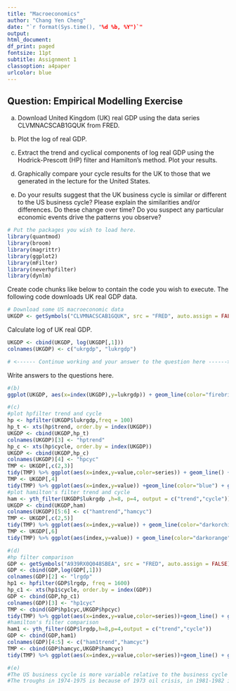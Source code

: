 ---
title: "Macroeconomics"
author: "Chang Yen Cheng"
date: "`r format(Sys.time(), "%d %b, %Y")`"
output:
html_document:
df_print: paged
fontsize: 11pt
subtitle: Assignment 1
classoption: a4paper
urlcolor: blue
---

## Question: Empirical Modelling Exercise

a) Download United Kingdom (UK) real GDP using the data series CLVMNACSCAB1GQUK from FRED.

b) Plot the log of real GDP. 

c) Extract the trend and cyclical components of log real GDP using the Hodrick-Prescott (HP) filter and Hamilton's method. Plot your results.

d) Graphically compare your cycle results for the UK to those that we generated in the lecture for the United States. 

e) Do your results suggest that the UK business cycle is similar or different to the US business cycle? Please explain the similarities and/or differences. Do these change over time? Do you suspect any particular economic events drive the patterns you observe?

```{r, tidy=FALSE, warning=FALSE, message=FALSE, fig.height=4, fig.width=7}
# Put the packages you wish to load here.
library(quantmod)
library(broom)
library(magrittr)
library(ggplot2)
library(mFilter)
library(neverhpfilter)
library(dynlm)
```

Create code chunks like below to contain the code you wish to execute. The following code downloads UK real GDP data.

```{r, tidy=FALSE, warning=FALSE, message=FALSE, fig.height=4, fig.width=7}
# Download some US macroeconomic data
UKGDP <- getSymbols("CLVMNACSCAB1GQUK", src = "FRED", auto.assign = FALSE) 
```

Calculate log of UK real GDP.

```{r, tidy=FALSE, warning=FALSE, message=FALSE, fig.height=4, fig.width=7}
UKGDP <- cbind(UKGDP, log(UKGDP[,1]))
colnames(UKGDP) <- c("ukrgdp", "lukrgdp")
```

```{r, tidy=FALSE, warning=FALSE, message=FALSE, fig.height=4, fig.width=7}
# <------ Continue working and your answer to the question here ------>
```

Write answers to the questions here.

```{r}
#(b)
ggplot(UKGDP, aes(x=index(UKGDP),y=lukrgdp)) + geom_line(color="firebrick") + theme_bw() + labs(title = "UK Log Real GDP", x = "quarter", y = "", caption = "Source:Eurostat, Real Gross Domestic Product for United Kingdom [CLVMNACSCAB1GQUK], retrieved from FRED, Federal Reserve Bank of St. Louis")
```

```{r}
#(c)
#plot hpfilter trend and cycle
hp <- hpfilter(UKGDP$lukrgdp,freq = 100)
hp_t <- xts(hp$trend, order.by = index(UKGDP))
UKGDP <- cbind(UKGDP,hp_t)
colnames(UKGDP)[3] <- "hptrend"
hp_c <- xts(hp$cycle, order.by = index(UKGDP))
UKGDP <- cbind(UKGDP,hp_c)
colnames(UKGDP)[4] <- "hpcyc"
TMP <- UKGDP[,c(2,3)]
tidy(TMP) %>% ggplot(aes(x=index,y=value,color=series)) + geom_line() + theme_bw() + labs(title = "UKGDP and HPtrend" , x = "quarter" , y ="")
TMP <- UKGDP[,4]
tidy(TMP) %>% ggplot(aes(x=index,y=value)) +geom_line(color="blue") + geom_hline(yintercept=0) + theme_bw() + labs(title = "HPcyclical components" , x = "quarter" , y="")
#plot hamilton's filter trend and cycle
ham <- yth_filter(UKGDP$lukrgdp ,h=8, p=4, output = c("trend","cycle")) 
UKGDP <- cbind(UKGDP,ham)
colnames(UKGDP)[5:6] <- c("hamtrend","hamcyc")
TMP <- UKGDP[,c(2,5)]
tidy(TMP) %>% ggplot(aes(x=index,y=value)) + geom_line(color="darkorchid1")+theme_bw()+labs(title = "UKGDP and Hamtrend",x = "quarter",y ="")
TMP <- UKGDP[,6]
tidy(TMP) %>% ggplot(aes(index,y=value)) + geom_line(color="darkorange")+ geom_hline(yintercept=0)+theme_bw()+labs(title = "Hamcyclical components")
```

```{r}
#(d)
#hp filter comparison
GDP <- getSymbols("A939RX0Q048SBEA", src = "FRED", auto.assign = FALSE) 
GDP <- cbind(GDP,log(GDP[,1]))
colnames(GDP)[2] <- "lrgdp"
hp1 <- hpfilter(GDP$lrgdp, freq = 1600)
hp_c1 <- xts(hp1$cycle, order.by = index(GDP))
GDP <- cbind(GDP,hp_c1)
colnames(GDP)[3] <- "hp1cyc"
TMP <- cbind(GDP$hp1cyc,UKGDP$hpcyc)
tidy(TMP) %>% ggplot(aes(x=index,y=value,color=series))+geom_line() + geom_hline(yintercept=0)+theme_bw()+labs(title = "HP filter comparison",x= "quarter", y="")
#hamilton's filter comparison
ham1 <- yth_filter(GDP$lrgdp,h=8,p=4,output = c("trend","cycle"))
GDP <- cbind(GDP,ham1)
colnames(GDP)[4:5] <- c("ham1trend","hamcyc")
TMP <- cbind(GDP$hamcyc,UKGDP$hamcyc)
tidy(TMP) %>% ggplot(aes(x=index,y=value,color=series))+geom_line() + geom_hline(yintercept=0)+theme_bw()+labs(title = "Hamilton's filter comparison",x= "quarter", y="")
```

```{r}
#(e)
#The US business cycle is more variable relative to the business cycle in UK. Before 1990 there are lagging and leading relationships between the two business cycle's peaks and troughs which indicates that it takes an amount of time for information to travel around the world, but after 1990 maybe due to the innovations of technology that the information spread much faster than before which makes the two business cycles are quite coincident nowadays, especially when big economical event occers.
#The troughs in 1974-1975 is because of 1973 oil crisis, in 1981-1982 is because of 1980s oil glut, in 1990-1991 is because of early 1990s recession(believed to be caused by restrictive monetary policy enacted by central banks), in 2001 is because of dot-com bubble, 2008-2009 is because of financial crisis.
```



